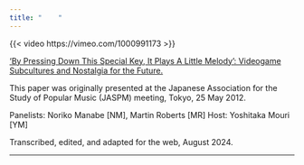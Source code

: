 ```yaml
---
title: "    "
---
```


{{< video https://vimeo.com/1000991173 >}}

[‘By Pressing Down This Special Key, It Plays A Little Melody’: Videogame Subcultures and Nostalgia for the Future.](https://mroberts1.github.io/jaspm-2012/)\

This paper was originally presented at the Japanese Association for the Study of Popular Music (JASPM) meeting, Tokyo, 25 May 2012.

Panelists: Noriko Manabe [NM], Martin Roberts [MR]
Host: Yoshitaka Mouri [YM]

Transcribed, edited, and adapted for the web, August 2024.

***